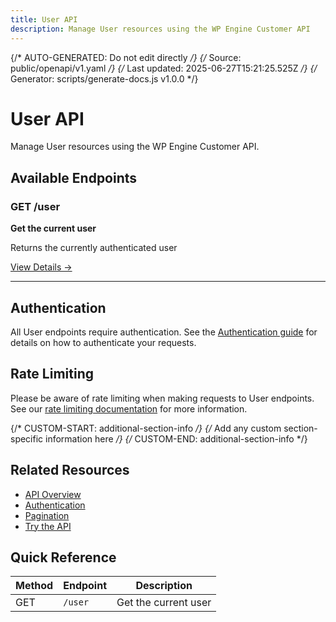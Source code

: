 ```yaml
---
title: User API
description: Manage User resources using the WP Engine Customer API
---
```


{/* AUTO-GENERATED: Do not edit directly */}
{/* Source: public/openapi/v1.yaml */}
{/* Last updated: 2025-06-27T15:21:25.525Z */}
{/* Generator: scripts/generate-docs.js v1.0.0 */}

# User API

Manage User resources using the WP Engine Customer API.

## Available Endpoints

### GET /user

**Get the current user**

Returns the currently authenticated user

[View Details →](/api-reference/endpoints/user/get-current-user/)

---


## Authentication

All User endpoints require authentication. See the [Authentication guide](/api-reference/authentication/) for details on how to authenticate your requests.

## Rate Limiting

Please be aware of rate limiting when making requests to User endpoints. See our [rate limiting documentation](/api-reference/overview/#rate-limiting) for more information.

{/* CUSTOM-START: additional-section-info */}
{/* Add any custom section-specific information here */}
{/* CUSTOM-END: additional-section-info */}

## Related Resources

- [API Overview](/api-reference/overview/)
- [Authentication](/api-reference/authentication/)
- [Pagination](/api-reference/pagination/)
- [Try the API](/try/playground/)

## Quick Reference

| Method | Endpoint | Description |
|--------|----------|-------------|
| GET | `/user` | Get the current user |
